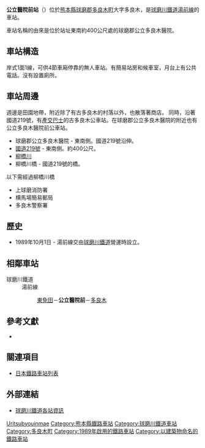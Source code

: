 {{noteTA
|T=zh-tw:公立醫院前車站;zh-hk:公立醫院前站;zh-cn:公立医院前站;
|1=zh-tw:公立醫院前車站;zh-hk:公立醫院前站;zh-cn:公立医院前站;}}
{{日本車站資訊
|公司色 = skyblue
|文字色 = 
|站名 = 公立醫院前站
|圖片 = Kouritsu-Byoinmae eki 1.jpg
|pxl = 
|圖片說明 = 
|日文原名 = 公立病院前
|平假名 = こうりつびょういんまえ
|羅馬拼音 = Kōritsu-Byoinmae
|副站名 = 
|前一站 = [[東免田站|東免田]]
|前一站距離 = 1.1
|後一站距離 = 1.3
|後一站 = [[多良木站|多良木]]
|電報略號 = 
|車站編號 = 
|停站路線數 = 
|所屬公司 = [[球磨川鐵道|球磨川鐵道]]
|所屬路線 = [[湯前線|湯前線]]
|距離 = 18.5
|起點站 = [[人吉站|人吉溫泉]]
|所在地 = [[熊本縣|熊本縣]][[球磨郡|球磨郡]][[多良木町|多良木町]]大字多良木字馬場田1564-2
|車站構造 = 地面站
|月台配置 = 1面1線
|啟用年月日 = 1989年10月1日
|廢站年月日 = 
|乘客人數 = 
|上下車人次 = 
|統計年度 = 
|轉車 = 
|備註 = 
|全寬備註 = 
}}
{{右|
[[File:Koritsubyoinmae_station_1.jpg|thumb]]
[[File:Koritsubyoinmae_station_front_1.jpg|thumb]]
[[File:Koritsubyoinmae_station_front_2.jpg|thumb]]
[[File:Taragi_municipal_hospital_1.jpg|thumb]]
}}
'''公立醫院前站'''（{{jpn|j=公立病院前駅|hg=こうりつびょういんまええき|rm=Kōritsu-byōin-mae eki|f=y}}）位於[[熊本縣|熊本縣]][[球磨郡|球磨郡]][[多良木町|多良木町]]大字多良木，是[[球磨川鐵道|球磨川鐵道]][[湯前線|湯前線]]的車站。

車站名稱的由來是位於站址東南約400公尺處的球磨郡公立多良木醫院。

== 車站構造 ==
岸式1面1線，可供4節車廂停靠的無人車站。有簡易站房和候車室，月台上有公共電話。沒有設置廁所。

== 車站周邊 ==
週邊是田園地帶，附近除了有古多良木的村落以外，也散落著商店。
同時，沿著國道219號，有[[九州產業交通|產交巴士]]的古多良木公車站。在球磨郡公立多良木醫院的附近也有公立多良木醫院前公車站。

*球磨郡公立多良木醫院 - 東南側。國道219號沿伸。
*[[國道219號|國道219號]] - 東南側。約400公尺。
*[[柳橋川|柳橋川]]
*柳橋川橋 - 國道219號的橋。
以下需經過柳橋川橋
*上球磨消防署
*横馬場簡易郵局
*多良木警察署

== 歷史 == 
*1989年10月1日 - 湯前線交由[[球磨川鐵道|球磨川鐵道]]營運時設立。
== 相鄰車站 ==
;球磨川鐵道
:湯前線
::[[東免田站|東免田]]－'''公立醫院前'''－[[多良木站|多良木]]
==參考文獻==
*{{cite book
  | author = 今尾惠介
  | title = {{lang|ja|日本鉄道旅行地図帳 12号・九州}}
  | publisher = 新潮社
  | series = {{lang|ja|日本鉄道旅行地図帳}}
  | year = 2008
  | isbn = 978-4-10-790030-2
}}

== 關連項目 ==
*[[日本鐵路車站列表|日本鐵路車站列表]]

== 外部連結 ==
* [https://www.kumagawa-rail.com/%E9%81%8B%E8%A1%8C%E6%83%85%E5%A0%B1-service-info/%E5%90%84%E9%A7%85%E6%A1%88%E5%86%85-sta-introduction/ 球磨川鐵道各站資訊]{{Wayback|url=https://www.kumagawa-rail.com/%E9%81%8B%E8%A1%8C%E6%83%85%E5%A0%B1-service-info/%E5%90%84%E9%A7%85%E6%A1%88%E5%86%85-sta-introduction/ |date=20200708085156 }}{{ja}}

{{湯前線}}
{{DEFAULTSORT:Koritsu-byoin-mae}}
[[Category:日本鐵路車站_Ko|Uritsubyouinmae]]
[[Category:熊本縣鐵路車站|Category:熊本縣鐵路車站]]
[[Category:球磨川鐵道車站|Category:球磨川鐵道車站]]
[[Category:多良木町|Category:多良木町]]
[[Category:1989年啟用的鐵路車站|Category:1989年啟用的鐵路車站]]
[[Category:以建築物命名的鐵路車站|Category:以建築物命名的鐵路車站]]